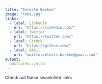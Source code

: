 ```yaml
---
title: "Celeste Basken"
image: "tobi.jpg"
links:
  - label: LinkedIn
    url: "https://linkedin.com/"
  - label: Twitter
    url: "https://twitter.com/"
  - label: GitHub
    url: "https://github.com/"
  - label: Email
    url: "mailto:celeste.basken@gmail.com"
output:
  postcards::jolla
---
```

 
Check out these swankified links
